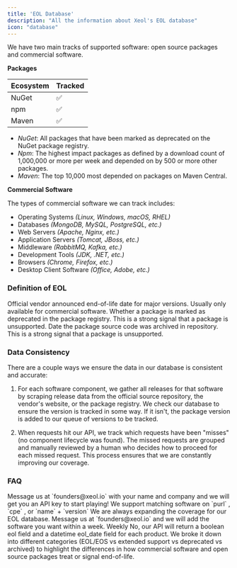 ```yaml
---
title: 'EOL Database'
description: "All the information about Xeol's EOL database"
icon: "database"
---
```


We have two main tracks of supported software: open source packages and commercial software.

**Packages**

| Ecosystem | Tracked    |
| --------- | ---------- |
| NuGet     | ✅         |
| npm       | ✅         |
| Maven     | ✅         |

- _NuGet_: All packages that have been marked as deprecated on the NuGet package registry.
- _Npm_: The highest impact packages as defined by a download count of 1,000,000 or more per week and depended on by 500 or more other packages.
- _Maven_: The top 10,000 most depended on packages on Maven Central.

**Commercial Software**

The types of commercial software we can track includes:
- Operating Systems _(Linux, Windows, macOS, RHEL)_
- Databases _(MongoDB, MySQL, PostgreSQL, etc.)_
- Web Servers _(Apache, Nginx, etc.)_
- Application Servers _(Tomcat, JBoss, etc.)_
- Middleware _(RabbitMQ, Kafka, etc.)_
- Development Tools _(JDK, .NET, etc.)_
- Browsers _(Chrome, Firefox, etc.)_
- Desktop Client Software _(Office, Adobe, etc.)_

### Definition of EOL
<CardGroup cols={2}>
  <Card title="Vendor Announced" icon="megaphone">
    Official vendor announced end-of-life date for major versions. Usually only available for commercial software.
  </Card>
  <Card title="Registry Deprecated" icon="hand">
    Whether a package is marked as deprecated in the package registry. This is a strong signal that a package is unsupported.
  </Card>
  <Card title="Repository Archived" icon="box-archive">
    Date the package source code was archived in repository. This is a strong signal that a package is unsupported.
  </Card>
</CardGroup>

### Data Consistency

There are a couple ways we ensure the data in our database is consistent and accurate:

1. For each software component, we gather all releases for that software by scraping release data
from the official source repository, the vendor's website, or the package registry. We check our
database to ensure the version is tracked in some way. If it isn't, the package version is added to our
queue of versions to be tracked.

2. When requests hit our API, we track which requests have been "misses" (no component lifecycle was found).
The missed requests are grouped and manually reviewed by a human who decides how to proceed for each missed request.
This process ensures that we are constantly improving our coverage.

### FAQ
<AccordionGroup>
  <Accordion title="How do I get an API key to play with your EOL database?">
    Message us at `founders@xeol.io` with your name and company and we will get you an API key to start playing!
  </Accordion>
  <Accordion title="What identifiers do you support to match software?">
    We support matching software on `purl` , `cpe` , or `name` + `version`
  </Accordion>
  <Accordion title="What about EOL data for software that is not listed above?">
    We are always expanding the coverage for our EOL database. Message us at `founders@xeol.io` and we will add the software you want within a week.
  </Accordion>
  <Accordion title="How often is the EOL data refreshed?">
    Weekly
  </Accordion>
  <Accordion title="Do I have to parse the different EOL, deprecated, or archived dates myself?">
    No, our API will return a boolean eol field and a datetime eol_date field for each product. We broke it down into different categories (EOL/EOS vs extended support vs deprecated vs archived) to highlight the differences in how commercial software and open source packages treat or signal end-of-life.
  </Accordion>
</AccordionGroup>